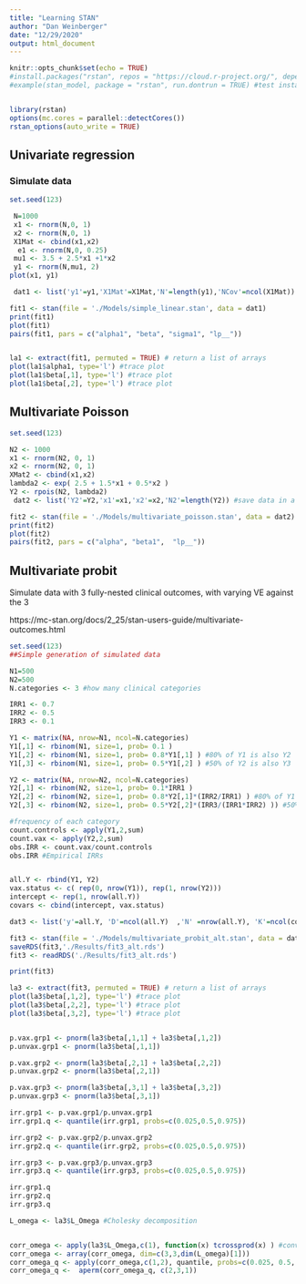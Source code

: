 ```yaml
---
title: "Learning STAN"
author: "Dan Weinberger"
date: "12/29/2020"
output: html_document
---
```


```r
knitr::opts_chunk$set(echo = TRUE)
#install.packages("rstan", repos = "https://cloud.r-project.org/", dependencies = TRUE)
#example(stan_model, package = "rstan", run.dontrun = TRUE) #test install


library(rstan)
options(mc.cores = parallel::detectCores())
rstan_options(auto_write = TRUE)

```

## Univariate regression

### Simulate data
```r
set.seed(123)

 N=1000
 x1 <- rnorm(N,0, 1)
 x2 <- rnorm(N,0, 1)
 X1Mat <- cbind(x1,x2)
  e1 <- rnorm(N,0, 0.25)
 mu1 <- 3.5 + 2.5*x1 +1*x2
 y1 <- rnorm(N,mu1, 2)
plot(x1, y1)

 dat1 <- list('y1'=y1,'X1Mat'=X1Mat,'N'=length(y1),'NCov'=ncol(X1Mat)) #save data in a list

```


```r
fit1 <- stan(file = './Models/simple_linear.stan', data = dat1)
print(fit1)
plot(fit1)
pairs(fit1, pars = c("alpha1", "beta", "sigma1", "lp__"))


la1 <- extract(fit1, permuted = TRUE) # return a list of arrays 
plot(la1$alpha1, type='l') #trace plot
plot(la1$beta[,1], type='l') #trace plot
plot(la1$beta[,2], type='l') #trace plot

```

## Multivariate Poisson

```r
set.seed(123)

N2 <- 1000
x1 <- rnorm(N2, 0, 1)
x2 <- rnorm(N2, 0, 1)
XMat2 <- cbind(x1,x2)
lambda2 <- exp( 2.5 + 1.5*x1 + 0.5*x2 )
Y2 <- rpois(N2, lambda2)
 dat2 <- list('Y2'=Y2,'x1'=x1,'x2'=x2,'N2'=length(Y2)) #save data in a list

```

```r
fit2 <- stan(file = './Models/multivariate_poisson.stan', data = dat2)
print(fit2)
plot(fit2)
pairs(fit2, pars = c("alpha", "beta1",  "lp__"))
```


## Multivariate probit
Simulate data with 3 fully-nested clinical outcomes, with varying VE against the 3

https://mc-stan.org/docs/2_25/stan-users-guide/multivariate-outcomes.html
```r
set.seed(123)
##Simple generation of simulated data

N1=500
N2=500
N.categories <- 3 #how many clinical categories

IRR1 <- 0.7
IRR2 <- 0.5
IRR3 <- 0.1

Y1 <- matrix(NA, nrow=N1, ncol=N.categories)
Y1[,1] <- rbinom(N1, size=1, prob= 0.1 )
Y1[,2] <- rbinom(N1, size=1, prob= 0.8*Y1[,1] ) #80% of Y1 is also Y2
Y1[,3] <- rbinom(N1, size=1, prob= 0.5*Y1[,2] ) #50% of Y2 is also Y3

Y2 <- matrix(NA, nrow=N2, ncol=N.categories)
Y2[,1] <- rbinom(N2, size=1, prob= 0.1*IRR1 )
Y2[,2] <- rbinom(N2, size=1, prob= 0.8*Y2[,1]*(IRR2/IRR1) ) #80% of Y1 is also Y2
Y2[,3] <- rbinom(N2, size=1, prob= 0.5*Y2[,2]*(IRR3/(IRR1*IRR2) )) #50% of Y2 is also Y3

#frequency of each category
count.controls <- apply(Y1,2,sum)
count.vax <- apply(Y2,2,sum)
obs.IRR <- count.vax/count.controls
obs.IRR #Empirical IRRs


all.Y <- rbind(Y1, Y2)
vax.status <- c( rep(0, nrow(Y1)), rep(1, nrow(Y2)))
intercept <- rep(1, nrow(all.Y))
covars <- cbind(intercept, vax.status)

dat3 <- list('y'=all.Y, 'D'=ncol(all.Y)  ,'N' =nrow(all.Y), 'K'=ncol(covars), 'x'=covars)

```

```r
fit3 <- stan(file = './Models/multivariate_probit_alt.stan', data = dat3)
saveRDS(fit3,'./Results/fit3_alt.rds')
fit3 <- readRDS('./Results/fit3_alt.rds')

```

```r
print(fit3)

```


```r
la3 <- extract(fit3, permuted = TRUE) # return a list of arrays 
plot(la3$beta[,1,2], type='l') #trace plot
plot(la3$beta[,2,2], type='l') #trace plot
plot(la3$beta[,3,2], type='l') #trace plot


p.vax.grp1 <- pnorm(la3$beta[,1,1] + la3$beta[,1,2])
p.unvax.grp1 <- pnorm(la3$beta[,1,1])

p.vax.grp2 <- pnorm(la3$beta[,2,1] + la3$beta[,2,2])
p.unvax.grp2 <- pnorm(la3$beta[,2,1])

p.vax.grp3 <- pnorm(la3$beta[,3,1] + la3$beta[,3,2])
p.unvax.grp3 <- pnorm(la3$beta[,3,1])

irr.grp1 <- p.vax.grp1/p.unvax.grp1
irr.grp1.q <- quantile(irr.grp1, probs=c(0.025,0.5,0.975))

irr.grp2 <- p.vax.grp2/p.unvax.grp2
irr.grp2.q <- quantile(irr.grp2, probs=c(0.025,0.5,0.975))

irr.grp3 <- p.vax.grp3/p.unvax.grp3
irr.grp3.q <- quantile(irr.grp3, probs=c(0.025,0.5,0.975))

irr.grp1.q
irr.grp2.q
irr.grp3.q
```

```r
L_omega <- la3$L_Omega #Cholesky decomposition


corr_omega <- apply(la3$L_Omega,c(1), function(x) tcrossprod(x) ) #converts cholesky decomposition back to correlation matrix
corr_omega <- array(corr_omega, dim=c(3,3,dim(L_omega)[1]))
corr_omega_q <- apply(corr_omega,c(1,2), quantile, probs=c(0.025, 0.5, 0.975))
corr_omega_q <-  aperm(corr_omega_q, c(2,3,1))

```


